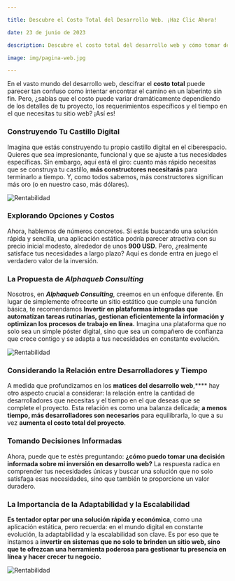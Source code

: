 ```yaml
---

title: Descubre el Costo Total del Desarrollo Web. ¡Haz Clic Ahora!

date: 23 de junio de 2023

description: Descubre el costo total del desarrollo web y cómo tomar decisiones informadas para tu inversión. ¡Haz clic ahora y descubre cómo puedes obtener el máximo valor para tu negocio!

image: img/pagina-web.jpg

---
```


  
  

En el vasto mundo del desarrollo web, descifrar el **costo total** puede parecer tan confuso como intentar encontrar el camino en un laberinto sin fin. Pero, ¿sabías que el costo puede variar dramáticamente dependiendo de los detalles de tu proyecto, los requerimientos específicos y el tiempo en el que necesitas tu sitio web? ¡Así es!

  

### Construyendo Tu Castillo Digital

  

Imagina que estás construyendo tu propio castillo digital en el ciberespacio. Quieres que sea impresionante, funcional y que se ajuste a tus necesidades específicas. Sin embargo, aquí está el giro: cuanto más rápido necesitas que se construya tu castillo, **más constructores necesitarás** para terminarlo a tiempo. Y, como todos sabemos, más constructores significan más oro (o en nuestro caso, más dólares).

![Rentabilidad](/img/castle.jpg)

  

### Explorando Opciones y Costos

  

Ahora, hablemos de números concretos. Si estás buscando una solución rápida y sencilla, una aplicación estática podría parecer atractiva con su precio inicial modesto, alrededor de unos **900 USD**. Pero, ¿realmente satisface tus necesidades a largo plazo? Aquí es donde entra en juego el verdadero valor de la inversión.

  

### La Propuesta de *Alphaqueb Consulting*

  

Nosotros, en ***Alphaqueb Consulting***, creemos en un enfoque diferente. En lugar de simplemente ofrecerte un sitio estático que cumple una función básica, te recomendamos **Invertir en plataformas integradas que automatizan tareas rutinarias, gestionan eficientemente la información y optimizan los procesos de trabajo en línea.** Imagina una plataforma que no solo sea un simple póster digital, sino que sea un compañero de confianza que crece contigo y se adapta a tus necesidades en constante evolución.

![Rentabilidad](/img/propuesta.jpg)

  

### Considerando la Relación entre Desarrolladores y Tiempo

  

A medida que profundizamos en los **matices del desarrollo web**,**** hay otro aspecto crucial a considerar: la relación entre la cantidad de desarrolladores que necesitas y el tiempo en el que deseas que se complete el proyecto. Esta relación es como una balanza delicada; **a menos tiempo, más desarrolladores son necesarios** para equilibrarla, lo que a su vez **aumenta el costo total del proyecto**.

  

### Tomando Decisiones Informadas

  

Ahora, puede que te estés preguntando: **¿cómo puedo tomar una decisión informada sobre mi inversión en desarrollo web?** La respuesta radica en comprender tus necesidades únicas y buscar una solución que no solo satisfaga esas necesidades, sino que también te proporcione un valor duradero.

  

### La Importancia de la Adaptabilidad y la Escalabilidad

  

**Es tentador optar por una solución rápida y económica**, como una aplicación estática, pero recuerda: en el mundo digital en constante evolución, la adaptabilidad y la escalabilidad son clave. Es por eso que te instamos a **invertir en sistemas que no solo te brinden un sitio web, sino que te ofrezcan una herramienta poderosa para gestionar tu presencia en línea y hacer crecer tu negocio.**


  

![Rentabilidad](/img/potential.jpg)